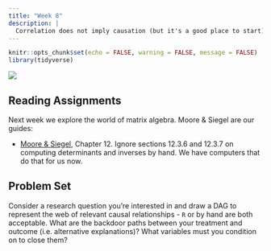 ```yaml
---
title: "Week 8"
description: |
  Correlation does not imply causation (but it's a good place to start)
---
```


```r
knitr::opts_chunk$set(echo = FALSE, warning = FALSE, message = FALSE)
library(tidyverse)
```

[![](img/xkcd_correlation.png)](https://xkcd.com/552/)

## Reading Assignments

Next week we explore the world of matrix algebra. Moore & Siegel are our guides:

-   [Moore & Siegel](https://ebookcentral.proquest.com/lib/ugalib/reader.action?docID=1205618), Chapter 12. Ignore sections 12.3.6 and 12.3.7 on computing determinants and inverses by hand. We have computers that do that for us now.

## Problem Set

Consider a research question you're interested in and draw a DAG to represent the web of relevant causal relationships - `R` or by hand are both acceptable. What are the backdoor paths between your treatment and outcome (i.e. alternative explanations)? What variables must you condition on to close them?
